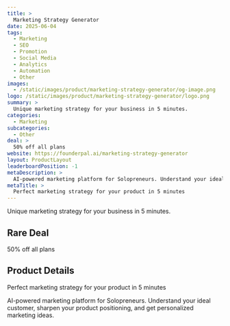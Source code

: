 ```yaml
---
title: >
  Marketing Strategy Generator
date: 2025-06-04
tags:
  - Marketing
  - SEO
  - Promotion
  - Social Media
  - Analytics
  - Automation
  - Other
images:
  - /static/images/product/marketing-strategy-generator/og-image.png
logo: /static/images/product/marketing-strategy-generator/logo.png
summary: >
  Unique marketing strategy for your business in 5 minutes.
categories:
  - Marketing
subcategories:
  - Other
deal: >
  50% off all plans
website: https://founderpal.ai/marketing-strategy-generator
layout: ProductLayout
leaderboardPosition: -1
metaDescription: >
  AI-powered marketing platform for Solopreneurs. Understand your ideal customer, sharpen your product positioning, and get personalized marketing ideas.
metaTitle: >
  Perfect marketing strategy for your product in 5 minutes
---
```

Unique marketing strategy for your business in 5 minutes.

## Rare Deal

50% off all plans

## Product Details

Perfect marketing strategy for your product in 5 minutes

AI-powered marketing platform for Solopreneurs. Understand your ideal customer, sharpen your product positioning, and get personalized marketing ideas.
